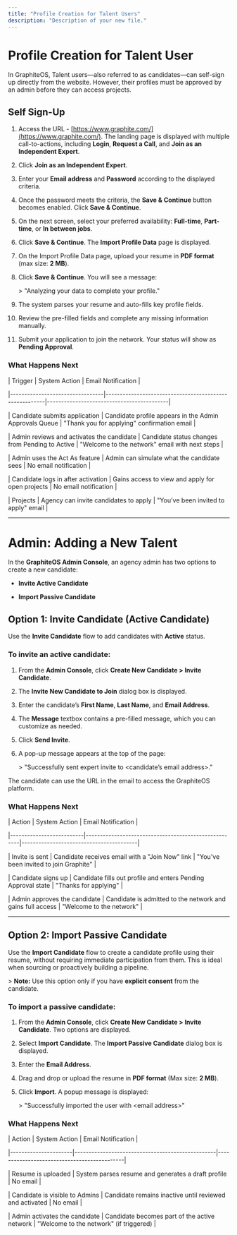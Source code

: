 ```yaml
---
title: "Profile Creation for Talent Users"
description: "Description of your new file."
---
```


# Profile Creation for Talent User

In GraphiteOS, Talent users—also referred to as candidates—can self-sign up directly from the website. However, their profiles must be approved by an admin before they can access projects.

## Self Sign-Up

1. Access the URL - [https://www.graphite.com/](https://www.graphite.com/). The landing page is displayed with multiple call-to-actions, including **Login**, **Request a Call**, and **Join as an Independent Expert**.

2. Click **Join as an Independent Expert**.

3. Enter your **Email address** and **Password** according to the displayed criteria.

4. Once the password meets the criteria, the **Save & Continue** button becomes enabled. Click **Save & Continue**.

5. On the next screen, select your preferred availability: **Full-time**, **Part-time**, or **In between jobs**.

6. Click **Save & Continue**. The **Import Profile Data** page is displayed.

7. On the Import Profile Data page, upload your resume in **PDF format** (max size: **2 MB**).

8. Click **Save & Continue**. You will see a message:  

   \> "Analyzing your data to complete your profile."

9. The system parses your resume and auto-fills key profile fields.

10. Review the pre-filled fields and complete any missing information manually.

11. Submit your application to join the network. Your status will show as **Pending Approval**.

### What Happens Next

| Trigger                         | System Action                                          | Email Notification                        |

|---------------------------------|--------------------------------------------------------|-------------------------------------------|

| Candidate submits application   | Candidate profile appears in the Admin Approvals Queue | "Thank you for applying" confirmation email |

| Admin reviews and activates the candidate | Candidate status changes from Pending to Active | "Welcome to the network" email with next steps |

| Admin uses the Act As feature   | Admin can simulate what the candidate sees             | No email notification                     |

| Candidate logs in after activation | Gains access to view and apply for open projects     | No email notification                     |

| Projects                        | Agency can invite candidates to apply                  | "You've been invited to apply" email      |

---

# Admin: Adding a New Talent

In the **GraphiteOS Admin Console**, an agency admin has two options to create a new candidate:

- **Invite Active Candidate**

- **Import Passive Candidate**

## Option 1: Invite Candidate (Active Candidate)

Use the **Invite Candidate** flow to add candidates with **Active** status.

### To invite an active candidate:

1. From the **Admin Console**, click **Create New Candidate \> Invite Candidate**.

2. The **Invite New Candidate to Join** dialog box is displayed.

3. Enter the candidate’s **First Name**, **Last Name**, and **Email Address**.

4. The **Message** textbox contains a pre-filled message, which you can customize as needed.

5. Click **Send Invite**.

6. A pop-up message appears at the top of the page:  

   \> "Successfully sent expert invite to \<candidate’s email address\>."

The candidate can use the URL in the email to access the GraphiteOS platform.

### What Happens Next

| Action                   | System Action                                        | Email Notification                      |

|--------------------------|------------------------------------------------------|-----------------------------------------|

| Invite is sent           | Candidate receives email with a "Join Now" link     | "You've been invited to join Graphite"  |

| Candidate signs up       | Candidate fills out profile and enters Pending Approval state | "Thanks for applying"           |

| Admin approves the candidate | Candidate is admitted to the network and gains full access | "Welcome to the network"         |

---

## Option 2: Import Passive Candidate

Use the **Import Candidate** flow to create a candidate profile using their resume, without requiring immediate participation from them. This is ideal when sourcing or proactively building a pipeline.

\> **Note:** Use this option only if you have **explicit consent** from the candidate.

### To import a passive candidate:

1. From the **Admin Console**, click **Create New Candidate \> Invite Candidate**. Two options are displayed.

2. Select **Import Candidate**. The **Import Passive Candidate** dialog box is displayed.

3. Enter the **Email Address**.

4. Drag and drop or upload the resume in **PDF format** (Max size: **2 MB**).

5. Click **Import**. A popup message is displayed:  

   \> "Successfully imported the user with \<email address\>"

### What Happens Next

| Action               | System Action                                    | Email Notification                          |

|----------------------|--------------------------------------------------|---------------------------------------------|

| Resume is uploaded   | System parses resume and generates a draft profile | No email                                    |

| Candidate is visible to Admins | Candidate remains inactive until reviewed and activated | No email                            |

| Admin activates the candidate | Candidate becomes part of the active network | "Welcome to the network" (if triggered)     |